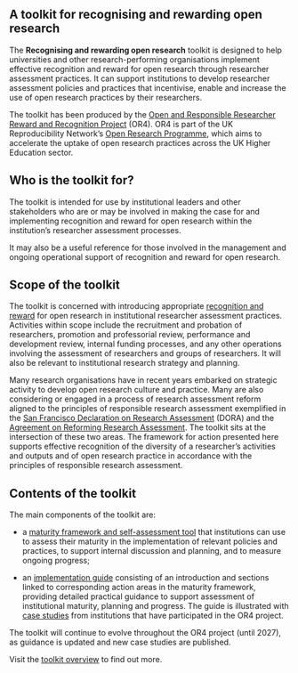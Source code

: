
:::{.column-body-outset}
# A toolkit for recognising and rewarding open research 

The **Recognising and rewarding open research** toolkit is designed to help universities and other research-performing organisations implement effective recognition and reward for open research through researcher assessment practices. It can support institutions to develop researcher assessment policies and practices that incentivise, enable and increase the use of open research practices by their researchers. 

The toolkit has been produced by the [Open and Responsible Researcher Reward and Recognition Project](about.html) (OR4). OR4 is part of the UK Reproducibility Network’s [Open Research Programme](https://www.ukrn.org/open-research-programme/), which aims to accelerate the uptake of open research practices across the UK Higher Education sector.  

## Who is the toolkit for? 

The toolkit is intended for use by institutional leaders and other stakeholders who are or may be involved in making the case for and implementing recognition and reward for open research within the institution's researcher assessment processes. 

It may also be a useful reference for those involved in the management and ongoing operational support of recognition and reward for open research. 

## Scope of the toolkit 

The toolkit is concerned with introducing appropriate [recognition and reward](glossary.html#recognition-and-reward) for open research in institutional researcher assessment practices. Activities within scope include the recruitment and probation of researchers, promotion and professorial review, performance and development review, internal funding processes, and any other operations involving the assessment of researchers and groups of researchers. It will also be relevant to institutional research strategy and planning. 

Many research organisations have in recent years embarked on strategic activity to develop open research culture and practice. Many are also considering or engaged in a process of research assessment reform aligned to the principles of responsible research assessment exemplified in the [San Francisco Declaration on Research Assessment](https://sfdora.org/read/) (DORA) and the [Agreement on Reforming Research Assessment](https://coara.eu/agreement/the-agreement-full-text/). The toolkit sits at the intersection of these two areas. The framework for action presented here supports effective recognition of the diversity of a researcher's activities and outputs and of open research practice in accordance with the principles of responsible research assessment.  

## Contents of the toolkit 

The main components of the toolkit are: 

* a [maturity framework and self-assessment tool](maturity-framework.html) that institutions can use to assess their maturity in the implementation of relevant policies and practices, to support internal discussion and planning, and to measure ongoing progress; 

* an [implementation guide](guide-contents.html) consisting of an introduction and sections linked to corresponding action areas in the maturity framework, providing detailed practical guidance to support assessment of institutional maturity, planning and progress. The guide is illustrated with [case studies](case-studies.html) from institutions that have participated in the OR4 project. 

The toolkit will continue to evolve throughout the OR4 project (until 2027), as guidance is updated and new case studies are published. 

Visit the [toolkit overview](overview.html) to find out more. 
:::
